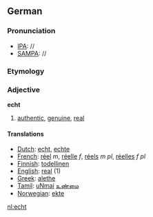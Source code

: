 == German ==
===Pronunciation===
*[[IPA]]: //
*[[SAMPA]]: //

===Etymology===

=== Adjective ===
'''echt'''

# [[authentic]], [[genuine]], [[real]]

==== Translations ====
*[[Dutch]]: [[echt]], [[echte]]
*[[French]]: [[réel]] ''m'', [[réelle]] ''f'', [[réels]] ''m pl'', [[réelles]] ''f pl''
*[[Finnish]]: [[todellinen]]
*[[English]]: [[real]] (1)
*[[Greek]]: [[alethe]]
*[[Tamil]]: [[uNmai]] [[உண்மை]]
*[[Norwegian]]: [[ekte]]

[[nl:echt]]